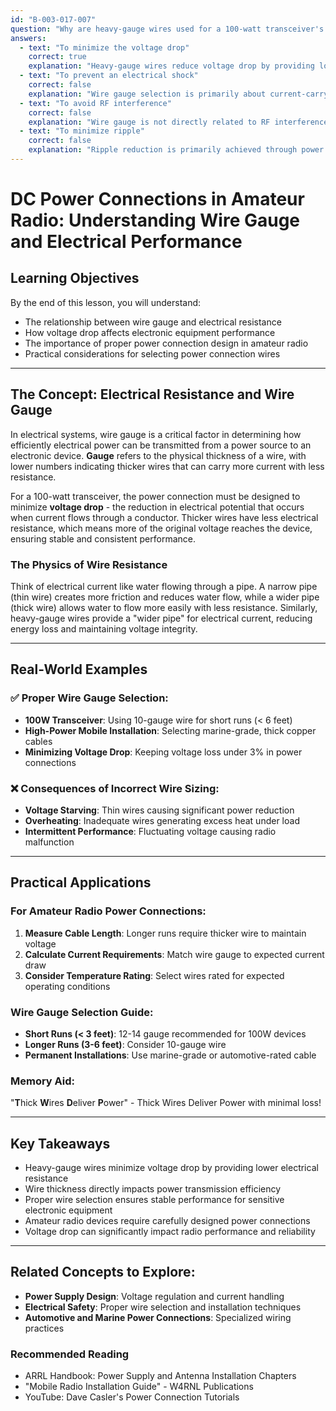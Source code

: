 ```yaml
---
id: "B-003-017-007"
question: "Why are heavy-gauge wires used for a 100-watt transceiver's DC power connection?"
answers:
  - text: "To minimize the voltage drop"
    correct: true
    explanation: "Heavy-gauge wires reduce voltage drop by providing lower electrical resistance in the power connection. Thicker wires have more cross-sectional area, which allows more current to flow with less resistance, ensuring that the full voltage reaches the transceiver's electronics with minimal power loss. This is critical for maintaining stable and consistent performance of sensitive radio equipment."
  - text: "To prevent an electrical shock"
    correct: false
    explanation: "Wire gauge selection is primarily about current-carrying capacity and voltage drop, not electrical shock prevention. While proper wire sizing contributes to safety, shock prevention is more directly related to proper insulation, grounding, and electrical system design. A thick wire alone does not inherently prevent electrical shock."
  - text: "To avoid RF interference"
    correct: false
    explanation: "Wire gauge is not directly related to RF interference suppression. RF interference is typically mitigated through techniques like proper shielding, ferrite chokes, and good grounding practices. While heavy-gauge wires can help reduce power supply noise, they are not specifically designed to prevent RF interference."
  - text: "To minimize ripple"
    correct: false
    explanation: "Ripple reduction is primarily achieved through power supply design, such as using larger filter capacitors and better voltage regulation, not by wire gauge. While a robust power connection can help reduce electrical noise, minimizing ripple is more about the power supply's internal components and design."
---
```


# DC Power Connections in Amateur Radio: Understanding Wire Gauge and Electrical Performance

## Learning Objectives
By the end of this lesson, you will understand:
- The relationship between wire gauge and electrical resistance
- How voltage drop affects electronic equipment performance
- The importance of proper power connection design in amateur radio
- Practical considerations for selecting power connection wires

---

## The Concept: Electrical Resistance and Wire Gauge

In electrical systems, wire gauge is a critical factor in determining how efficiently electrical power can be transmitted from a power source to an electronic device. **Gauge** refers to the physical thickness of a wire, with lower numbers indicating thicker wires that can carry more current with less resistance.

For a 100-watt transceiver, the power connection must be designed to minimize **voltage drop** - the reduction in electrical potential that occurs when current flows through a conductor. Thicker wires have less electrical resistance, which means more of the original voltage reaches the device, ensuring stable and consistent performance.

### The Physics of Wire Resistance

Think of electrical current like water flowing through a pipe. A narrow pipe (thin wire) creates more friction and reduces water flow, while a wider pipe (thick wire) allows water to flow more easily with less resistance. Similarly, heavy-gauge wires provide a "wider pipe" for electrical current, reducing energy loss and maintaining voltage integrity.

---

## Real-World Examples

### ✅ Proper Wire Gauge Selection:
- **100W Transceiver**: Using 10-gauge wire for short runs (< 6 feet)
- **High-Power Mobile Installation**: Selecting marine-grade, thick copper cables
- **Minimizing Voltage Drop**: Keeping voltage loss under 3% in power connections

### ❌ Consequences of Incorrect Wire Sizing:
- **Voltage Starving**: Thin wires causing significant power reduction
- **Overheating**: Inadequate wires generating excess heat under load
- **Intermittent Performance**: Fluctuating voltage causing radio malfunction

---

## Practical Applications

### For Amateur Radio Power Connections:
1. **Measure Cable Length**: Longer runs require thicker wire to maintain voltage
2. **Calculate Current Requirements**: Match wire gauge to expected current draw
3. **Consider Temperature Rating**: Select wires rated for expected operating conditions

### Wire Gauge Selection Guide:
- **Short Runs (< 3 feet)**: 12-14 gauge recommended for 100W devices
- **Longer Runs (3-6 feet)**: Consider 10-gauge wire
- **Permanent Installations**: Use marine-grade or automotive-rated cable

### Memory Aid:
"**T**hick **W**ires **D**eliver **P**ower" - Thick Wires Deliver Power with minimal loss!

---

## Key Takeaways

- Heavy-gauge wires minimize voltage drop by providing lower electrical resistance
- Wire thickness directly impacts power transmission efficiency
- Proper wire selection ensures stable performance for sensitive electronic equipment
- Amateur radio devices require carefully designed power connections
- Voltage drop can significantly impact radio performance and reliability

---

## Related Concepts to Explore:
- **Power Supply Design**: Voltage regulation and current handling
- **Electrical Safety**: Proper wire selection and installation techniques
- **Automotive and Marine Power Connections**: Specialized wiring practices

### Recommended Reading
- ARRL Handbook: Power Supply and Antenna Installation Chapters
- "Mobile Radio Installation Guide" - W4RNL Publications
- YouTube: Dave Casler's Power Connection Tutorials